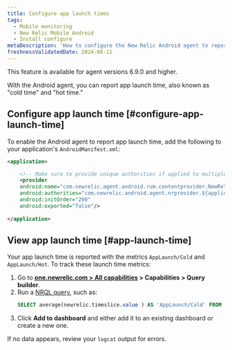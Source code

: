 ```yaml
---
title: Configure app launch times
tags:
  - Mobile monitoring
  - New Relic Mobile Android
  - Install configure
metaDescription: 'How to configure the New Relic Android agent to report app launch time'
freshnessValidatedDate: 2024-06-11
---
```


<Callout variant="important">
This feature is available for agent versions 6.9.0 and higher.
</Callout>

With the Android agent, you can report app launch time, also known as "cold time" and "hot time." 

## Configure app launch time [#configure-app-launch-time]

To enable the Android agent to report app launch time, add the following to your application's `AndroidManifest.xml`:

```xml
<application>

    <!-- Make sure to provide unique authorities if applied to multiple apps on the same device -->
    <provider
    android:name="com.newrelic.agent.android.rum.contentprovider.NewRelicAppContentProvider"
    android:authorities="com.newrelic.android.agent.nrprovider.${applicationId}"
    android:initOrder="200"
    android:exported="false"/>
    
</application>
```

## View app launch time [#app-launch-time]

Your app launch time is reported with the metrics `AppLaunch/Cold` and `AppLaunch/Hot`. To track these launch time metrics:

1. Go to <DoNotTranslate>**[one.newrelic.com > All capabilities](https://one.newrelic.com/all-capabilities) > Capabilities > Query builder**</DoNotTranslate>.
2. Run a [NRQL query](/docs/query-your-data/explore-query-data/query-builder/use-advanced-nrql-mode-query-data/), such as:
    ```sql
    SELECT average(newrelic.timeslice.value ) AS 'AppLaunch/Cold' FROM Metric WHERE metricTimesliceName = 'AppLaunch/Cold' AND entity.guid = 'YOUR_APP_TOKEN' SINCE 1664218800000 UNTIL 1664220600000 TIMESERIES
    ```
3. Click <DoNotTranslate>**Add to dashboard**</DoNotTranslate> and either add it to an existing dashboard or create a new one. 

If no data appears, review your `logcat` output for errors.
